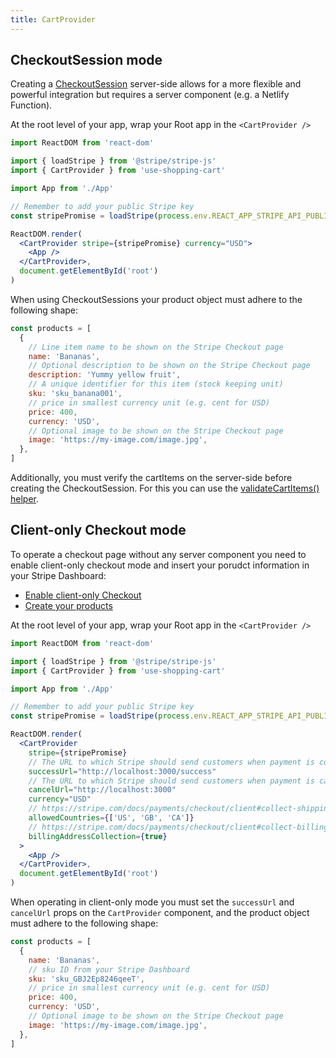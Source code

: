 ```yaml
---
title: CartProvider
---
```


## CheckoutSession mode

Creating a [CheckoutSession](https://stripe.com/docs/payments/checkout/one-time#create-checkout-session) server-side allows for a more flexible and powerful integration but requires a server component (e.g. a Netlify Function).

At the root level of your app, wrap your Root app in the `<CartProvider />`

```jsx
import ReactDOM from 'react-dom'

import { loadStripe } from '@stripe/stripe-js'
import { CartProvider } from 'use-shopping-cart'

import App from './App'

// Remember to add your public Stripe key
const stripePromise = loadStripe(process.env.REACT_APP_STRIPE_API_PUBLIC)

ReactDOM.render(
  <CartProvider stripe={stripePromise} currency="USD">
    <App />
  </CartProvider>,
  document.getElementById('root')
)
```

When using CheckoutSessions your product object must adhere to the following shape:

```js
const products = [
  {
    // Line item name to be shown on the Stripe Checkout page
    name: 'Bananas',
    // Optional description to be shown on the Stripe Checkout page
    description: 'Yummy yellow fruit',
    // A unique identifier for this item (stock keeping unit)
    sku: 'sku_banana001',
    // price in smallest currency unit (e.g. cent for USD)
    price: 400,
    currency: 'USD',
    // Optional image to be shown on the Stripe Checkout page
    image: 'https://my-image.com/image.jpg',
  },
]
```

Additionally, you must verify the cartItems on the server-side before creating the CheckoutSession. For this you can use the [validateCartItems() helper](</usage/validateCartItems()>).

## Client-only Checkout mode

To operate a checkout page without any server component you need to enable client-only checkout mode and insert your porudct information in your Stripe Dashboard:

- [Enable client-only Checkout](https://stripe.com/docs/payments/checkout/client#enable-checkout)
- [Create your products](https://stripe.com/docs/payments/checkout/client#create-products)

At the root level of your app, wrap your Root app in the `<CartProvider />`

```jsx
import ReactDOM from 'react-dom'

import { loadStripe } from '@stripe/stripe-js'
import { CartProvider } from 'use-shopping-cart'

import App from './App'

// Remember to add your public Stripe key
const stripePromise = loadStripe(process.env.REACT_APP_STRIPE_API_PUBLIC)

ReactDOM.render(
  <CartProvider
    stripe={stripePromise}
    // The URL to which Stripe should send customers when payment is complete.
    successUrl="http://localhost:3000/success"
    // The URL to which Stripe should send customers when payment is canceled.
    cancelUrl="http://localhost:3000"
    currency="USD"
    // https://stripe.com/docs/payments/checkout/client#collect-shipping-address
    allowedCountries={['US', 'GB', 'CA']}
    // https://stripe.com/docs/payments/checkout/client#collect-billing-address
    billingAddressCollection={true}
  >
    <App />
  </CartProvider>,
  document.getElementById('root')
)
```

When operating in client-only mode you must set the `successUrl` and `cancelUrl` props on the `CartProvider` component, and the product object must adhere to the following shape:

```js
const products = [
  {
    name: 'Bananas',
    // sku ID from your Stripe Dashboard
    sku: 'sku_GBJ2Ep8246qeeT',
    // price in smallest currency unit (e.g. cent for USD)
    price: 400,
    currency: 'USD',
    // Optional image to be shown on the Stripe Checkout page
    image: 'https://my-image.com/image.jpg',
  },
]
```
